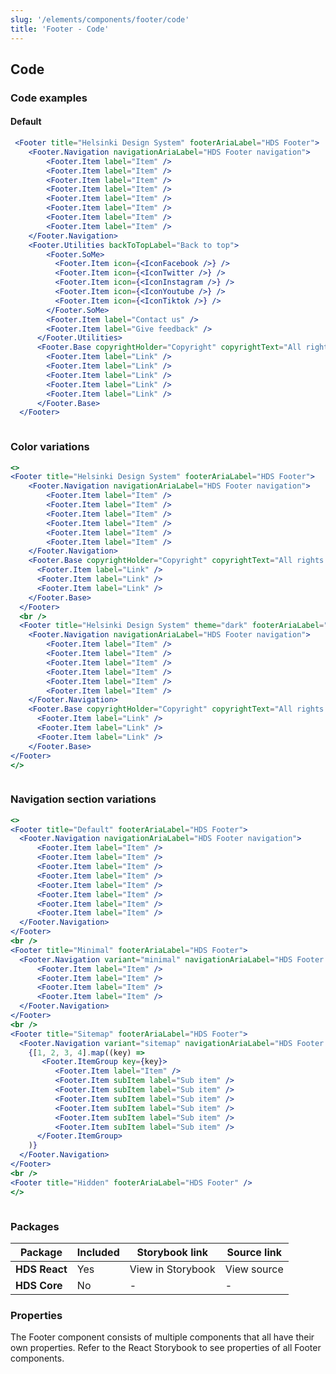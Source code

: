 ```yaml
---
slug: '/elements/components/footer/code'
title: 'Footer - Code'
---
```



## Code

### Code examples 

#### Default
<Playground>


```jsx
 <Footer title="Helsinki Design System" footerAriaLabel="HDS Footer">
    <Footer.Navigation navigationAriaLabel="HDS Footer navigation">
        <Footer.Item label="Item" />
        <Footer.Item label="Item" />
        <Footer.Item label="Item" />
        <Footer.Item label="Item" />
        <Footer.Item label="Item" />
        <Footer.Item label="Item" />
        <Footer.Item label="Item" />
        <Footer.Item label="Item" />
    </Footer.Navigation>
    <Footer.Utilities backToTopLabel="Back to top">
        <Footer.SoMe>
          <Footer.Item icon={<IconFacebook />} />
          <Footer.Item icon={<IconTwitter />} />
          <Footer.Item icon={<IconInstagram />} />
          <Footer.Item icon={<IconYoutube />} />
          <Footer.Item icon={<IconTiktok />} />
        </Footer.SoMe>
        <Footer.Item label="Contact us" />
        <Footer.Item label="Give feedback" />
      </Footer.Utilities>
      <Footer.Base copyrightHolder="Copyright" copyrightText="All rights reserved">
        <Footer.Item label="Link" />
        <Footer.Item label="Link" />
        <Footer.Item label="Link" />
        <Footer.Item label="Link" />
        <Footer.Item label="Link" />
      </Footer.Base>
  </Footer>
```

```html

```

</Playground>



### Color variations
<Playground>


```jsx
<>
<Footer title="Helsinki Design System" footerAriaLabel="HDS Footer">
    <Footer.Navigation navigationAriaLabel="HDS Footer navigation">
        <Footer.Item label="Item" />
        <Footer.Item label="Item" />
        <Footer.Item label="Item" />
        <Footer.Item label="Item" />
        <Footer.Item label="Item" />
        <Footer.Item label="Item" />
    </Footer.Navigation>
    <Footer.Base copyrightHolder="Copyright" copyrightText="All rights reserved">
      <Footer.Item label="Link" />
      <Footer.Item label="Link" />
      <Footer.Item label="Link" />
    </Footer.Base>
  </Footer>
  <br />
  <Footer title="Helsinki Design System" theme="dark" footerAriaLabel="HDS Footer">
    <Footer.Navigation navigationAriaLabel="HDS Footer navigation">
        <Footer.Item label="Item" />
        <Footer.Item label="Item" />
        <Footer.Item label="Item" />
        <Footer.Item label="Item" />
        <Footer.Item label="Item" />
        <Footer.Item label="Item" />
    </Footer.Navigation>
    <Footer.Base copyrightHolder="Copyright" copyrightText="All rights reserved">
      <Footer.Item label="Link" />
      <Footer.Item label="Link" />
      <Footer.Item label="Link" />
    </Footer.Base>
</Footer>
</>
```

```html

```

</Playground>

### Navigation section variations
<Playground>


```jsx
<>
<Footer title="Default" footerAriaLabel="HDS Footer">
  <Footer.Navigation navigationAriaLabel="HDS Footer navigation">
      <Footer.Item label="Item" />
      <Footer.Item label="Item" />
      <Footer.Item label="Item" />
      <Footer.Item label="Item" />
      <Footer.Item label="Item" />
      <Footer.Item label="Item" />
      <Footer.Item label="Item" />
      <Footer.Item label="Item" />
  </Footer.Navigation>
</Footer>
<br />
<Footer title="Minimal" footerAriaLabel="HDS Footer">
  <Footer.Navigation variant="minimal" navigationAriaLabel="HDS Footer navigation">
      <Footer.Item label="Item" />
      <Footer.Item label="Item" />
      <Footer.Item label="Item" />
      <Footer.Item label="Item" />
  </Footer.Navigation>
</Footer>
<br />
<Footer title="Sitemap" footerAriaLabel="HDS Footer">
  <Footer.Navigation variant="sitemap" navigationAriaLabel="HDS Footer navigation">
    {[1, 2, 3, 4].map((key) =>
       <Footer.ItemGroup key={key}>
          <Footer.Item label="Item" />
          <Footer.Item subItem label="Sub item" />
          <Footer.Item subItem label="Sub item" />
          <Footer.Item subItem label="Sub item" />
          <Footer.Item subItem label="Sub item" />
          <Footer.Item subItem label="Sub item" />
          <Footer.Item subItem label="Sub item" />
      </Footer.ItemGroup>
    )}
  </Footer.Navigation>
</Footer>
<br />
<Footer title="Hidden" footerAriaLabel="HDS Footer" />
</>
```

```html

```

</Playground>

### Packages
| Package           | Included                      | Storybook link                                                                                                                      | Source link   |
| ----------------- | ----------------------------- | ----------------------------------------------------------------------------------------------------------------------------------- | ------------- |
| **HDS React**     | <IconCheckCircleFill /> Yes   | <Link size="M" external href="/storybook/react/?path=/story/components-footer--default">View in Storybook</Link> | <Link size="M" external href="https://github.com/City-of-Helsinki/helsinki-design-system/tree/master/packages/react/src/components/footer">View source</Link> |
| **HDS Core**      | <IconCrossCircle /> No     | - | - |

### Properties
The Footer component consists of multiple components that all have their own properties. Refer to the <Link size="M" href="/storybook/react/?path=/story/components-footer--default" external>React Storybook</Link> to see properties of all Footer components.

